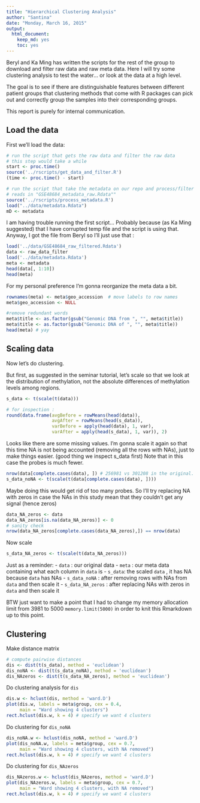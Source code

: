 ```yaml
---
title: "Hierarchical Clustering Analysis"
author: "Santina"
date: "Monday, March 16, 2015"
output: 
  html_document:
    keep_md: yes
    toc: yes
---
```


Beryl and Ka Ming has written the scripts for the rest of the group to download and filter raw data and raw meta data. Here I will try some clustering analysis to test the water... or look at the data at a high level.

The goal is to see if there are distinguishable features between different patient groups that clustering methods that come with R packages can pick out and correctly group the samples into their corresponding groups. 

This report is purely for internal communication. 

## Load the data

First we'll load the data:

```r
# run the script that gets the raw data and filter the raw data
# this step would take a while 
start <- proc.time()
source('../rscripts/get_data_and_filter.R')
(time <- proc.time() - start)

# run the script that take the metadata on our repo and process/filter it 
# reads in "GSE48684_metadata_raw.Rdata""
source('../rscripts/process_metadata.R')
load("../data/metadata.Rdata")
mD <- metadata
```

I am having trouble running the first script... Probably because (as Ka Ming suggested) that I have corrupted temp file and the script is using that. Anyway, I got the file from Beryl so I'll just use that : 

```r
load('../data/GSE48684_raw_filtered.Rdata')
data <- raw_data_filter
load('../data/metadata.Rdata')
meta <- metadata
head(data[, 1:10])
head(meta)
```

For my personal preference I'm gonna reorganize the meta data a bit. 

```r
rownames(meta) <- meta$geo_accession  # move labels to row names
meta$geo_accession <- NULL

#remove redundant words 
meta$title <- as.factor(gsub("Genomic DNA from ", "", meta$title)) 
meta$title <- as.factor(gsub("Genomic DNA of ", "", meta$title))
head(meta) # yay
```

## Scaling data 

Now let's do clustering. 

But first, as suggested in the seminar tutorial, let's scale so that we look at the distribution of methylation, not the absolute differences of methylation levels among regions. 


```r
s_data <- t(scale(t(data))) 

# for inspection : 
round(data.frame(avgBefore = rowMeans(head(data)),
                 avgAfter = rowMeans(head(s_data)),
                 varBefore = apply(head(data), 1, var),
                 varAfter = apply(head(s_data), 1, var)), 2)

```

Looks like there are some missing values. I'm gonna scale it again so that this time NA is not being accounted (removing all the rows with NAs), just to make things easier. (good thing we inspect s_data first) 
Note that in this case the probes is much fewer.

```r
nrow(data[complete.cases(data), ]) # 256981 vs 301208 in the original. 
s_data_noNA <- t(scale(t(data[complete.cases(data), ])))
```
Maybe doing this would get rid of too many probes. So I'll try replacing NA with zeros in case the NAs in this study mean that they couldn't get any signal (hence zeros)

```r
data_NA_zeros <- data 
data_NA_zeros[is.na(data_NA_zeros)] <- 0
# sanity check
nrow(data_NA_zeros[complete.cases(data_NA_zeros),]) == nrow(data)
```

Now scale 

```r
s_data_NA_zeros <- t(scale(t(data_NA_zeros)))
```

Just as a reminder: 
- `data` : our original data
- `meta` : our meta data containing what each column in `data` is 
- `s_data`: the scaled `data` , it has NA because `data` has NAs
- `s_data_noNA` : after removing rows with NAs from `data` and then scale it 
- `s_data_NA_zeros` : after replacing NAs with zeros in `data` and then scale it 

BTW just want to make a point that I had to change my memory allocation limit from 3981 to 5000 `memory.limit(5000)` in order to knit this Rmarkdown up to this point. 

## Clustering 

Make distance matrix 
```r
# compute pairwise distances
dis <- dist(t(s_data), method = 'euclidean')
dis_noNA <- dist(t(s_data_noNA), method = 'euclidean')
dis_NAzeros <- dist(t(s_data_NA_zeros), method = 'euclidean')

```

Do clustering analysis for `dis`

```r
dis.w <- hclust(dis, method = 'ward.D')
plot(dis.w, labels = meta$group, cex = 0.4, 
     main = "Ward showing 4 clusters")
rect.hclust(dis.w, k = 4) # specify we want 4 clusters  
```

Do clustering for `dis_noNA`
```r
dis_noNA.w <- hclust(dis_noNA, method = 'ward.D')
plot(dis_noNA.w, labels = meta$group, cex = 0.7, 
     main = "Ward showing 4 clusters, with NA removed")
rect.hclust(dis.w, k = 4) # specify we want 4 clusters  
```

Do clustering for `dis_NAzeros`
```r
dis_NAzeros.w <- hclust(dis_NAzeros, method = 'ward.D')
plot(dis_NAzeros.w, labels = meta$group, cex = 0.7, 
     main = "Ward showing 4 clusters, with NA removed")
rect.hclust(dis.w, k = 4) # specify we want 4 clusters  
```




